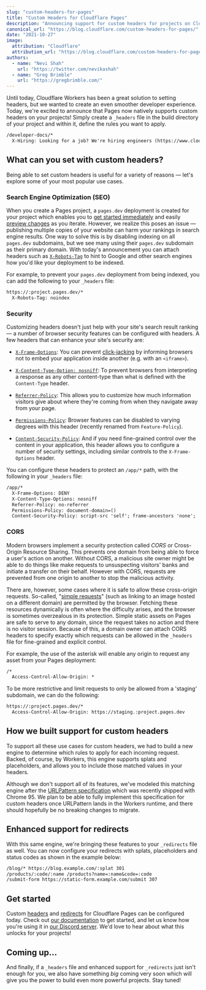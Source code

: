 ```yaml
---
slug: "custom-headers-for-pages"
title: "Custom Headers for Cloudflare Pages"
description: "Announcing support for custom headers for projects on Cloudflare Pages."
canonical_url: "https://blog.cloudflare.com/custom-headers-for-pages/"
date: "2021-10-27"
image:
  attribution: "Cloudflare"
  attribution_url: "https://blog.cloudflare.com/custom-headers-for-pages/"
authors:
  - name: "Nevi Shah"
    url: "https://twitter.com/nevikashah"
  - name: "Greg Brimble"
    url: "https://gregbrimble.com/"
---
```


Until today, Cloudflare Workers has been a great solution to setting headers, but we wanted to create an even smoother developer experience. Today, we're excited to announce that Pages now natively supports custom headers on your projects! Simply create a `_headers` file in the build directory of your project and within it, define the rules you want to apply.

```txt filename="_headers"
/developer-docs/*
  X-Hiring: Looking for a job? We're hiring engineers (https://www.cloudflare.com/careers/jobs)
```

## What can you set with custom headers?

Being able to set custom headers is useful for a variety of reasons — let's explore some of your most popular use cases.

### Search Engine Optimization (SEO)

When you create a Pages project, a `pages.dev` deployment is created for your project which enables you to [get started immediately](https://developers.cloudflare.com/pages/get-started) and easily [preview changes](https://developers.cloudflare.com/pages/platform/preview-deployments) as you iterate. However, we realize this poses an issue — publishing multiple copies of your website can harm your rankings in search engine results. One way to solve this is by disabling indexing on all `pages.dev` subdomains, but we see many using their `pages.dev` subdomain as their primary domain. With today's announcement you can attach headers such as [`X-Robots-Tag`](https://developers.google.com/search/docs/advanced/robots/robots_meta_tag#xrobotstag) to hint to Google and other search engines how you'd like your deployment to be indexed.

For example, to prevent your `pages.dev` deployment from being indexed, you can add the following to your `_headers` file:

```txt filename="_headers"
https://:project.pages.dev/*
  X-Robots-Tag: noindex
```

### Security

Customizing headers doesn't just help with your site's search result ranking — a number of browser security features can be configured with headers. A few headers that can enhance your site's security are:

- [`X-Frame-Options`](https://developer.mozilla.org/en-US/docs/Web/HTTP/Headers/X-Frame-Options): You can prevent [click-jacking](https://owasp.org/www-community/attacks/Clickjacking) by informing browsers not to embed your application inside another (e.g. with an `<iframe>`).

- [`X-Content-Type-Option: nosniff`](https://developer.mozilla.org/en-US/docs/Web/HTTP/Headers/X-Content-Type-Options): To prevent browsers from interpreting a response as any other content-type than what is defined with the `Content-Type` header.

- [`Referrer-Policy`](https://developer.mozilla.org/en-US/docs/Web/HTTP/Headers/Referrer-Policy): This allows you to customize how much information visitors give about where they're coming from when they navigate away from your page.

- [`Permissions-Policy`](https://developer.mozilla.org/en-US/docs/Web/HTTP/Headers/Feature-Policy): Browser features can be disabled to varying degrees with this header (recently renamed from `Feature-Policy`).

- [`Content-Security-Policy`](https://developer.mozilla.org/en-US/docs/Web/HTTP/Headers/Content-Security-Policy): And if you need fine-grained control over the content in your application, this header allows you to configure a number of security settings, including similar controls to the `X-Frame-Options` header.

You can configure these headers to protect an `/app/*` path, with the following in your `_headers` file:

```txt filename="_headers"
/app/*
  X-Frame-Options: DENY
  X-Content-Type-Options: nosniff
  Referrer-Policy: no-referrer
  Permissions-Policy: document-domain=()
  Content-Security-Policy: script-src 'self'; frame-ancestors 'none';
```

### CORS

Modern browsers implement a security protection called _CORS_ or Cross-Origin Resource Sharing. This prevents one domain from being able to force a user's action on another. Without CORS, a malicious site owner might be able to do things like make requests to unsuspecting visitors' banks and initiate a transfer on their behalf. However with CORS, requests are prevented from one origin to another to stop the malicious activity.

There are, however, some cases where it is safe to allow these cross-origin requests. So-called, "[simple requests](https://developer.mozilla.org/en-US/docs/Web/HTTP/CORS#simple_requests)" (such as linking to an image hosted on a different domain) are permitted by the browser. Fetching these resources dynamically is often where the difficulty arises, and the browser is sometimes overzealous in its protection. Simple static assets on Pages are safe to serve to any domain, since the request takes no action and there is no visitor session. Because of this, a domain owner can attach CORS headers to specify exactly which requests can be allowed in the `_headers` file for fine-grained and explicit control.

For example, the use of the asterisk will enable any origin to request any asset from your Pages deployment:

```txt filename="_headers"
/*
  Access-Control-Allow-Origin: *
```

To be more restrictive and limit requests to only be allowed from a 'staging' subdomain, we can do the following:

```txt filename="_headers"
https://:project.pages.dev/*
  Access-Control-Allow-Origin: https://staging.:project.pages.dev
```

## How we built support for custom headers

To support all these use cases for custom headers, we had to build a new engine to determine which rules to apply for each incoming request. Backed, of course, by Workers, this engine supports splats and placeholders, and allows you to include those matched values in your headers.

Although we don't support all of its features, we've modeled this matching engine after the [URLPattern specification](https://wicg.github.io/urlpattern/) which was recently shipped with Chrome 95. We plan to be able to fully implement this specification for custom headers once URLPattern lands in the Workers runtime, and there should hopefully be no breaking changes to migrate.

## Enhanced support for redirects

With this same engine, we're bringing these features to your `_redirects` file as well. You can now configure your redirects with splats, placeholders and status codes as shown in the example below:

```txt filename="_redirects"
/blog/* https://blog.example.com/:splat 301
/products/:code/:name /products?name=:name&code=:code
/submit-form https://static-form.example.com/submit 307
```

## Get started

Custom [headers](https://developers.cloudflare.com/pages/platform/headers) and [redirects](https://developers.cloudflare.com/pages/platform/redirects) for Cloudflare Pages can be configured today. Check out [our documentation](https://developers.cloudflare.com/pages/platform) to get started, and let us know how you're using it in [our Discord server](https://discord.gg/cloudflaredev). We'd love to hear about what this unlocks for your projects!

## Coming up...

And finally, if a `_headers` file and enhanced support for `_redirects` just isn't enough for you, we also have something _big_ coming very soon which will give you the power to build even more powerful projects. Stay tuned!
